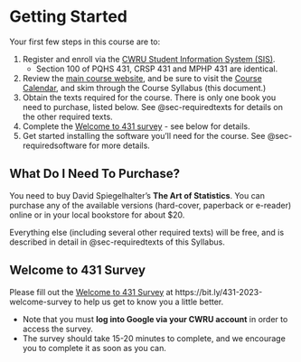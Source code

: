 # Getting Started

Your first few steps in this course are to:

1. Register and enroll via the [CWRU Student Information System (SIS)](https://sis.case.edu/).
    - Section 100 of PQHS 431, CRSP 431 and MPHP 431 are identical.
2. Review the [main course website](https://thomaselove.github.io/431-2023), and be sure to visit the [Course Calendar](https://thomaselove.github.io/431-2023/calendar.html), and skim through the Course Syllabus (this document.)
3. Obtain the texts required for the course. There is only one book you need to purchase, listed below. See @sec-requiredtexts for details on the other required texts.
4. Complete the [Welcome to 431 survey](https://bit.ly/431-2022-welcome-survey) - see below for details.
5. Get started installing the software you'll need for the course. See @sec-requiredsoftware for more details.

## What Do I Need To Purchase?

You need to buy David Spiegelhalter's **The Art of Statistics**. You can purchase any of the available versions (hard-cover, paperback or e-reader) online or in your local bookstore for about $20.

Everything else (including several other required texts) will be free, and is described in detail in @sec-requiredtexts of this Syllabus.

## Welcome to 431 Survey 

Please fill out the [Welcome to 431 Survey](https://bit.ly/431-2023-welcome-survey) at https://bit.ly/431-2023-welcome-survey to help us get to know you a little better.

- Note that you must **log into Google via your CWRU account** in order to access the survey.
- The survey should take 15-20 minutes to complete, and we encourage you to complete it as soon as you can.
  